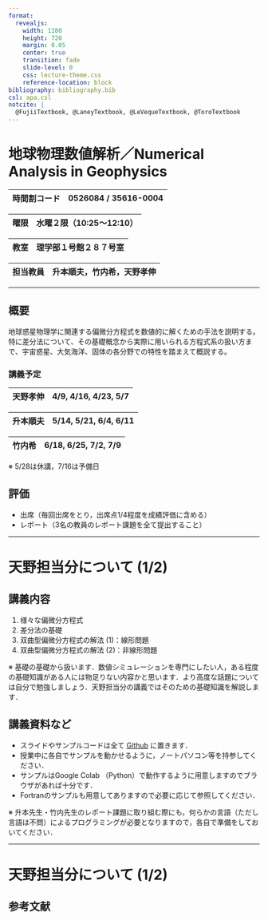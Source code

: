 ```yaml
---
format:
  revealjs:
    width: 1280
    height: 720
    margin: 0.05
    center: true
    transition: fade
    slide-level: 0
    css: lecture-theme.css
    reference-location: block
bibliography: bibliography.bib
csl: apa.csl
notcite: |
  @FujiiTextbook, @LaneyTextbook, @LeVequeTextbook, @ToroTextbook
---
```


# 地球物理数値解析／Numerical Analysis in Geophysics {.center}

時間割コード	  | 0526084 / 35616-0004
----------------|-----------------------------

曜限            | 水曜２限（10:25〜12:10）
----------------|-----------------------------

教室            | 理学部１号館２８７号室
----------------|-----------------------------

担当教員        | 升本順夫，竹内希，天野孝伸
----------------|-----------------------------

---

## 概要
地球惑星物理学に関連する偏微分方程式を数値的に解くための手法を説明する。特に差分法について、その基礎概念から実際に用いられる方程式系の扱い方まで、宇宙惑星、大気海洋、固体の各分野での特性を踏まえて概説する。

### 講義予定
天野孝伸        | 4/9, 4/16, 4/23, 5/7
---------------|-------------------------

升本順夫        | 5/14, 5/21, 6/4, 6/11
---------------|-------------------------

竹内希          | 6/18, 6/25, 7/2, 7/9
---------------|-------------------------

※ 5/28は休講，7/16は予備日

## 評価
- 出席（毎回出席をとり，出席点1/4程度を成績評価に含める）
- レポート（3名の教員のレポート課題を全て提出すること）

---

# 天野担当分について (1/2)

## 講義内容
1. 様々な偏微分方程式
1. 差分法の基礎
1. 双曲型偏微分方程式の解法 (1)：線形問題
1. 双曲型偏微分方程式の解法 (2)：非線形問題

※ 基礎の基礎から扱います．数値シミュレーションを専門にしたい人，ある程度の基礎知識がある人には物足りない内容かと思います．より高度な話題については自分で勉強しましょう．天野担当分の講義ではそのための基礎知識を解説します．

## 講義資料など
- スライドやサンプルコードは全て [Github](https://github.com/amanotk/numerical-geophysics) に置きます．
- 授業中に各自でサンプルを動かせるように，ノートパソコン等を持参してください．
- サンプルはGoogle Colab （Python）で動作するように用意しますのでブラウザがあれば十分です．
- Fortranのサンプルも用意してありますので必要に応じて参照してください．

※ 升本先生・竹内先生のレポート課題に取り組む際にも，何らかの言語（ただし言語は不問）によるプログラミングが必要となりますので，各自で準備をしておいてください．

---

# 天野担当分について (1/2)

## 参考文献

::: {#refs}
:::